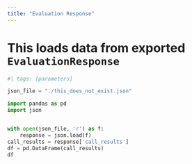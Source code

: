 ```yaml
---
title: "Evaluation Response"
---
```


# This loads data from exported `EvaluationResponse`

```python
#| tags: [parameters]

json_file = "./this_does_not_exist.json"
```

```python
import pandas as pd
import json


with open(json_file, 'r') as f:
    response = json.load(f)
call_results = response['call_results']
df = pd.DataFrame(call_results)
df
```